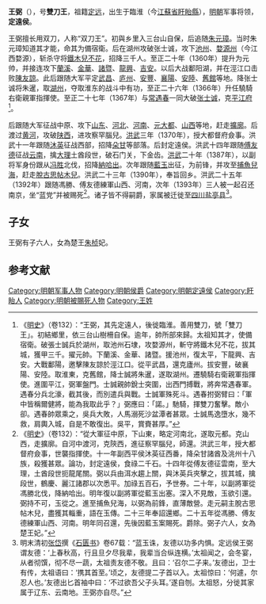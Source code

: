 {{明清人物信息框
| 姓名 = 王弼
| 原名 = 
| 圖片名稱= 
| 圖片大小 = 
| 圖片說明 = 
| 最高職務 = 副帥
| 屆數 = 
| 國家 = 大明
| 前任 = 
| 繼任 = 
| 爵位 = 定遠侯
| 籍貫 = [[安徽|安徽]][[定遠|定遠]]
| 族裔 = 汉族
| 旗籍 = 
| 字號 = 
| 諡號 = 
| 出生日期 = 不详
| 出生地點 = [[安徽|安徽]][[定遠|定遠]]
| 逝世日期 = 洪武二十六年【公元1393年】
| 逝世地點 = [[應天府|應天府]]
| 墓葬 = 
| 配偶 = 
| 親屬 = 楚王妃（女）
| 出身 = 
| 經歷 = 
| 著作 = 
}}
{{Otheruses|王弼|other=其他同名的人物}}
'''王弼'''（{{bd|？||1393年}}），号'''雙刀王'''，祖籍[[定远|定远]]，出生于臨淮（今[[江蘇省|江蘇省]][[盱眙縣|盱眙縣]]），[[明朝|明朝]]军事将领，'''定遠侯'''。

王弼擅长用双刀，人称“双刀王”。初與乡里入三台山自保，后追随[[朱元璋|朱元璋]]。当时朱元璋知道其才能，命其为備宿衛。后在湖州攻破张士诚，攻下[[池州|池州]]、[[婺源州|婺源州]]（今江西婺源），斩杀守将[[鐵木兒不花|鐵木兒不花]]，招降三千人。至正二十年（1360年）提升为元帅，并接连攻下[[蘭溪|蘭溪]]、[[金華縣|金華]]、[[諸暨|諸暨]]、[[龍興|龍興]]、[[吉安市|吉安]]。以后大战鄱阳湖，并在涇江口击败[[陳友諒|陳友諒]]。此后跟随大军平定[[武昌|武昌]]、[[庐州|庐州]]、[[安豐|安豐]]、[[襄陽|襄陽]]、[[安陸|安陸]]、[[舊館|舊館]]等地。降张士诚将朱暹，取[[湖州|湖州]]，夺取淮东的战斗中有功，至正二十六年（1366年）升任驍騎右衛親軍指揮使。至正二十七年（1367年）与[[常遇春|常遇春]]一同大破[[张士诚|张士诚]]，克[[平江府|平江府]]<ref>《[[明史|明史]]》（卷132）：“王弼，其先定遠人，後徙臨淮。善用雙刀，號「雙刀王」。初結鄉里，依三台山樹柵自保。逾年，帥所部來歸。太祖知其才，使備宿衛。破張士誠兵於湖州，取池州石埭，攻婺源州，斬守將鐵木兒不花，拔其城，獲甲三千。擢元帥。下蘭溪、金華、諸暨。援池州，復太平，下龍興、吉安。大戰鄱陽，邀擊陳友諒於涇江口。從平武昌，還克廬州。拔安豐，破襄陽、安陸。取淮東，克舊館，降士誠將朱暹，遂取湖州。遷驍騎右衛親軍指揮使。進圍平江，弼軍盤門。士誠親帥銳士突圍，出西門搏戰，將奔常遇春軍。遇春分兵北濠，截其後，而別遣兵與戰。士誠軍殊死斗。遇春拊弼臂曰：「軍中皆稱爾健將，能為我取此乎？」弼應曰：「諾。」馳騎，揮雙刀奮擊。敵小卻。遇春帥眾乘之，吳兵大敗，人馬溺死沙盆潭者甚眾。士誠馬逸墮水，幾不救，肩輿入城，自是不敢復出。吳平，賞賚甚厚。”</ref>。

后跟随大军征战中原、攻下[[山东|山东]]、[[河北|河北]]、[[河南|河南]]、[[元大都|元大都]]、[[山西|山西]]等地，赶走[[擴廓|擴廓]]。后渡过[[黄河|黄河]]，攻破[[陕西|陕西]]，进攻察罕腦兒。[[洪武|洪武]]三年（1370年），授大都督府僉事。洪武十一年跟随[[沐英|沐英]]征战西部，招降[[朵甘|朵甘]]等部落。后封定遠侯。洪武十四年跟随[[傅友德|傅友德]]征战[[云南|云南]]，擒[[大理|大理]]土酋段世，破石门关，下金齿。[[洪武|洪武]]二十年（1387年），以副将军身份跟从[[冯胜|冯胜]]北伐，招降[[納哈出|納哈出]]。次年跟随[[藍玉|藍玉]]出征，为前锋，并攻至[[捕魚兒海|捕魚兒海]]，赶走[[脫古思帖木兒|脫古思帖木兒]]。洪武二十三年（1390年），奉旨回乡。洪武二十五年（1392年）跟随馮勝、傅友德練軍山西、河南，次年（1393年）三人被一起召还南京，坐“蓝党”并被赐死<ref>《[[明史|明史]]》（卷132）：“從大軍征中原，下山東，略定河南北，遂取元都。克山西，走擴廓。自河中渡河，克陝西，進征察罕腦兒，師還。洪武三年，授大都督府僉事，世襲指揮使。十一年副西平侯沐英征西番，降朵甘諸酋及洮州十八族，殺獲甚眾。論功，封定遠侯，食祿二千石。十四年從傅友德征雲南，至大理，土酋段世扼龍尾關。弼以兵由洱水趨上關，與沐英兵夾擊之，拔其城，擒段世，鶴慶、麗江諸郡以次悉平。加祿五百石，予世券。二十年，以副將軍從馮勝北伐，降納哈出。明年復以副將軍從藍玉出塞。深入不見敵，玉欲引還。弼持不可，玉從之。進至捕魚兒海，以弼為前鋒，直薄敵營。走元嗣主脫古思帖木兒，盡獲其輜重，語在玉傳。二十三年奉詔還鄉。二十五年從馮勝、傅友德練軍山西、河南。明年同召還，先後因藍玉案賜死。爵除。弼子六人，女為楚王妃。”</ref>。诸子皆不得嗣爵，家属被迁徙至[[四川|四川]][[盐亭县|盐亭县]]<ref>明末清初[[张岱|张岱]]撰《[[石匮书|石匮书]]》卷67载：“蓝玉诛，友德以功多内惧。定远侯王弼谓友德：‘上春秋高，行且旦夕尽我辈，我辈当合纵连横。’太祖闻之，会冬宴，从者彻馔，彻不尽一蔬，太祖责友德不敬。且曰：‘召尔二子来。’友德出，卫士有传，太祖语曰：‘携其首至。’顷之，友德提二子首以入。太祖惊曰：‘何遽，尔忍人也。’友德出匕首袖中曰：‘不过欲吾父子头耳。’遂自刎。太祖怒，分徙其家属于辽东、云南地。王弼亦自尽。”</ref>。

==子女==
王弼有子六人，女為楚王[[朱桢_(明朝宗室)|朱桢]]妃。

==参考文献==
{{wikisource|明史/卷132}}
<div class="references-small">
<references></references>
</div>
{{明朝配享太廟}}
[[Category:明朝军事人物|Category:明朝军事人物]]
[[Category:明朝侯爵|Category:明朝侯爵]]
[[Category:明朝定遠侯|Category:明朝定遠侯]]
[[Category:盱眙人|Category:盱眙人]]
[[Category:明朝被賜死人物|Category:明朝被賜死人物]]
[[Category:王姓|Category:王姓]]